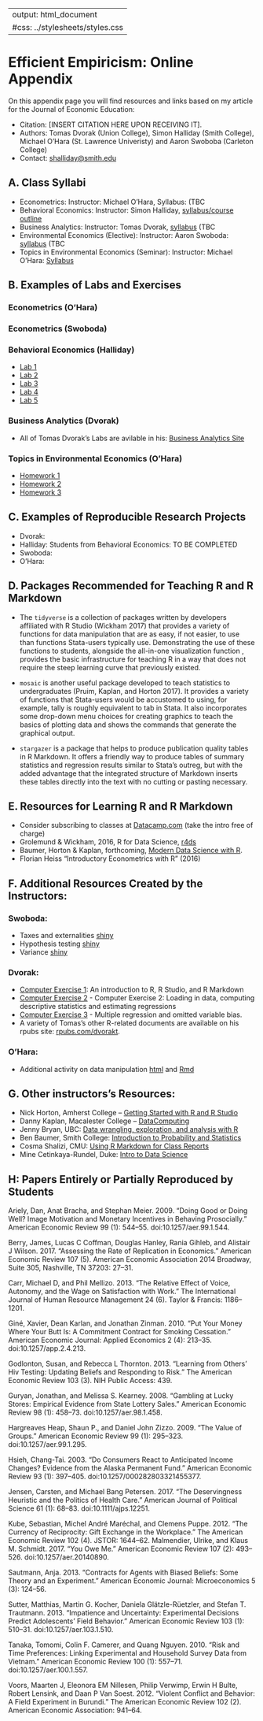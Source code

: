 
---
output: html_document
    #css: ../stylesheets/styles.css
---

# Efficient Empiricism: Online Appendix
On this appendix page you will find resources and links based on my article for the Journal of Economic Education: 

- Citation: [INSERT CITATION HERE UPON RECEIVING IT]. 
- Authors: Tomas Dvorak (Union College), Simon Halliday (Smith College), Michael O'Hara (St. Lawrence Univeristy) and Aaron Swoboba (Carleton College)
- Contact: [shalliday@smith.edu](shalliday@smith.edu)

## A. Class Syllabi
  - Econometrics: Instructor: Michael O'Hara, Syllabus: [](syllabus)  (TBC
  - Behavioral Economics: Instructor: Simon Halliday, [syllabus/course outline](http://simondhalliday.com/behavioral)
  - Business Analytics: Instructor: Tomas Dvorak, [syllabus]()  (TBC
  - Environmental Economics (Elective): Instructor: Aaron Swoboda: [syllabus]()  (TBC
  - Topics in Environmental Economics (Seminar): Instructor: Michael O'Hara: [Syllabus](https://github.com/michaeleohara/Econ510_Sp2017_Hamilton/blob/master/Econ510syllabus_Sp2017.pdf)

## B. Examples of Labs and Exercises 

### Econometrics (O'Hara)


### Econometrics (Swoboda)


### Behavioral Economics (Halliday)
  - [Lab 1](http://simondhalliday.com/behavioral/Lab1.html)
  - [Lab 2](http://simondhalliday.com/behavioral/Lab2.html)
  - [Lab 3](http://simondhalliday.com/behavioral/Lab3.html)
  - [Lab 4](http://simondhalliday.com/behavioral/Lab4)
  - [Lab 5](http://simondhalliday.com/behavioral/Lab5)

### Business Analytics (Dvorak)
  - All of Tomas Dvorak's Labs are avilable in his: [Business Analytics Site](https://muse.union.edu/dvorakt/business-analytics/)

### Topics in Environmental Economics (O'Hara) 
- [Homework 1](https://github.com/michaeleohara/Econ510_Sp2017_Hamilton/tree/master/Hmk1)
- [Homework 2](https://github.com/michaeleohara/Econ510_Sp2017_Hamilton/tree/master/Hmk2)
- [Homework 3](https://github.com/michaeleohara/Econ510_Sp2017_Hamilton/tree/master/Hmk3)

###

## C. Examples of Reproducible Research Projects 

- Dvorak: 
- Halliday: Students from Behavioral Economics: TO BE COMPLETED
- Swoboda: 
- O'Hara: 


## D. Packages Recommended for Teaching R and R Markdown

- The `tidyverse` is a collection of packages written by developers affiliated with R Studio (Wickham 2017) that provides a variety of functions for data manipulation that are as easy, if not easier, to use than functions Stata-users typically use. Demonstrating the use of these functions to students, alongside the all-in-one visualization function , provides the basic infrastructure for teaching R in a way that does not require the steep learning curve that previously existed.

- `mosaic` is another useful package developed to teach statistics to undergraduates (Pruim, Kaplan, and Horton 2017). It provides a variety of functions that Stata-users would be accustomed to using, for example, tally is roughly equivalent to tab in Stata. It also incorporates some drop-down menu choices for creating graphics to teach the basics of plotting data and shows the commands that generate the graphical output. 

- `stargazer` is a package that helps to produce publication quality tables in R Markdown. It offers a friendly way to produce tables of summary statistics and regression results similar to Stata’s outreg, but with the added advantage that the integrated structure of Markdown inserts these tables directly into the text with no cutting or pasting necessary.


## E. Resources for Learning R and R Markdown 

- Consider subscribing to classes at [Datacamp.com](www.datacamp.com) (take the intro free of charge)
- Grolemund & Wickham, 2016, R for Data Science, [r4ds](r4ds.had.co.nz)
- Baumer, Horton & Kaplan, forthcoming, [Modern Data Science with R](https://www.crcpress.com/Modern-Data-Science-with-R/Baumer-Kaplan-Horton/p/book/9781498724487). 
- Florian Heiss "Introductory Econometrics with R" (2016)



## F. Additional Resources Created by the Instructors: 

### Swoboda: 

  - Taxes and externalities [shiny](https://aswoboda.shinyapps.io/InteractiveTaxGraph/)
  - Hypothesis testing [shiny](https://aswoboda.shinyapps.io/BasketSimulator/)
  - Variance [shiny](https://aswoboda.shinyapps.io/VarianceOfBetaHat/VarianceDemo.Rmd)

### Dvorak:

  - [Computer Exercise 1](http://rpubs.com/dvorakt/216157): An introduction to R, R Studio, and R Markdown
  - [Computer Exercise 2](http://rpubs.com/dvorakt/216160) - Computer Exercise 2: Loading in data, computing descriptive statistics and estimating regressions
  - [Computer Exercise 3](http://rpubs.com/dvorakt/219848) -  Multiple regression and omitted variable bias.
  - A variety of Tomas's other R-related documents are available on his rpubs site: [rpubs.com/dvorakt](http://rpubs.com/dvorakt). 

### O'Hara:

  - Additional activity on data manipulation [html](gender_code.html) and [Rmd](gender_code.Rmd)

## G. Other instructors's Resources: 

- Nick Horton, Amherst College -- [Getting Started with R and R Studio](https://www.amherst.edu/people/facstaff/nhorton/node/567498)
- Danny Kaplan, Macalester College --  [DataComputing](http://data-computing.org/author/dtkaplan/)
- Jenny Bryan, UBC: [Data wrangling, exploration, and analysis with R](http://stat545.com/)
- Ben Baumer, Smith College: [Introduction to Probability and Statistics](http://www.math.smith.edu/~bbaumer/sds220-f16/syllabus.html)
- Cosma Shalizi, CMU: [Using R Markdown for Class Reports](http://www.stat.cmu.edu/~cshalizi/rmarkdown/)
- Mine Cetinkaya-Rundel, Duke: [Intro to Data Science](http://www2.stat.duke.edu/courses/Spring18/Sta199/)

## H: Papers Entirely or Partially Reproduced by Students 

Ariely, Dan, Anat Bracha, and Stephan Meier. 2009. “Doing Good or Doing Well? Image Motivation and Monetary Incentives in Behaving Prosocially.” American Economic Review 99 (1): 544–55. doi:10.1257/aer.99.1.544.

Berry, James, Lucas C Coffman, Douglas Hanley, Rania Gihleb, and Alistair J Wilson. 2017. “Assessing the Rate of Replication in Economics.” American Economic Review 107 (5). American Economic Association 2014 Broadway, Suite 305, Nashville, TN 37203: 27–31.

Carr, Michael D, and Phil Mellizo. 2013. “The Relative Effect of Voice, Autonomy, and the Wage on Satisfaction with Work.” The International Journal of Human Resource Management 24 (6). Taylor & Francis: 1186–1201.

Giné, Xavier, Dean Karlan, and Jonathan Zinman. 2010. “Put Your Money Where Your Butt Is: A Commitment Contract for Smoking Cessation.” American Economic Journal: Applied Economics 2 (4): 213–35. doi:10.1257/app.2.4.213.

Godlonton, Susan, and Rebecca L Thornton. 2013. “Learning from Others’ Hiv Testing: Updating Beliefs and Responding to Risk.” The American Economic Review 103 (3). NIH Public Access: 439.

Guryan, Jonathan, and Melissa S. Kearney. 2008. “Gambling at Lucky Stores: Empirical Evidence from State Lottery Sales.” American Economic Review 98 (1): 458–73. doi:10.1257/aer.98.1.458.

Hargreaves Heap, Shaun P., and Daniel John Zizzo. 2009. “The Value of Groups.” American Economic Review 99 (1): 295–323. doi:10.1257/aer.99.1.295.

Hsieh, Chang-Tai. 2003. “Do Consumers React to Anticipated Income Changes? Evidence from the Alaska Permanent Fund.” American Economic Review 93 (1): 397–405. doi:10.1257/000282803321455377.

Jensen, Carsten, and Michael Bang Petersen. 2017. “The Deservingness Heuristic and the Politics of Health Care.” American Journal of Political Science 61 (1): 68–83. doi:10.1111/ajps.12251.

Kube, Sebastian, Michel André Maréchal, and Clemens Puppe. 2012. “The Currency of Reciprocity: Gift Exchange in the Workplace.” The American Economic Review 102 (4). JSTOR: 1644–62.
Malmendier, Ulrike, and Klaus M. Schmidt. 2017. “You Owe Me.” American Economic Review 107 (2): 493–526. doi:10.1257/aer.20140890.


Sautmann, Anja. 2013. “Contracts for Agents with Biased Beliefs: Some Theory and an Experiment.” American Economic Journal: Microeconomics 5 (3): 124–56.

Sutter, Matthias, Martin G. Kocher, Daniela Glätzle-Rüetzler, and Stefan T. Trautmann. 2013. “Impatience and Uncertainty: Experimental Decisions Predict Adolescents’ Field Behavior.” American Economic Review 103 (1): 510–31. doi:10.1257/aer.103.1.510.

Tanaka, Tomomi, Colin F. Camerer, and Quang Nguyen. 2010. “Risk and Time Preferences: Linking Experimental and Household Survey Data from Vietnam.” American Economic Review 100 (1): 557–71. doi:10.1257/aer.100.1.557.

Voors, Maarten J, Eleonora EM Nillesen, Philip Verwimp, Erwin H Bulte, Robert Lensink, and Daan P Van Soest. 2012. “Violent Conflict and Behavior: A Field Experiment in Burundi.” The American Economic Review 102 (2). American Economic Association: 941–64.





